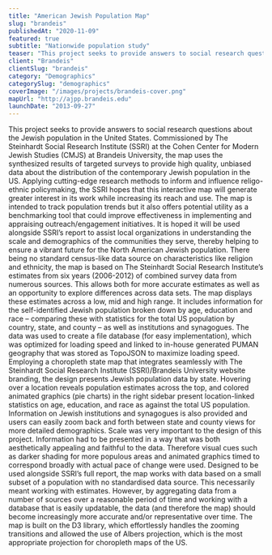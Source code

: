 ```yaml
---
title: "American Jewish Population Map"
slug: "brandeis"
publishedAt: "2020-11-09"
featured: true
subtitle: "Nationwide population study"
teaser: "This project seeks to provide answers to social research questions about the Jewish population in the United States."
client: "Brandeis"
clientSlug: "brandeis"
category: "Demographics"
categorySlug: "demographics"
coverImage: "/images/projects/brandeis-cover.png"
mapUrl: "http://ajpp.brandeis.edu"
launchDate: "2013-09-27"
---
```

This project seeks to provide answers to social research questions about the Jewish population in the United States. Commissioned by The Steinhardt Social Research Institute (SSRI) at the Cohen Center for Modern Jewish Studies (CMJS) at Brandeis University, the map uses the synthesized results of targeted surveys to provide high quality, unbiased data about the distribution of the contemporary Jewish population in the US. Applying cutting-edge research methods to inform and influence religo-ethnic policymaking, the SSRI hopes that this interactive map will generate greater interest in its work while increasing its reach and use. The map is intended to track population trends but it also offers potential utility as a benchmarking tool that could improve effectiveness in implementing and appraising outreach/engagement initiatives. It is hoped it will be used alongside SSRI’s report to assist local organizations in understanding the scale and demographics of the communities they serve, thereby helping to ensure a vibrant future for the North American Jewish population.
There being no standard census-like data source on characteristics like religion and ethnicity, the map is based on The Steinhardt Social Research Institute’s estimates from six years (2006-2012) of combined survey data from numerous sources. This allows both for more accurate estimates as well as an opportunity to explore differences across data sets. The map displays these estimates across a low, mid and high range. It includes information for the self-identified Jewish population broken down by age, education and race – comparing these with statistics for the total US population by country, state, and county – as well as institutions and synagogues. The data was used to create a file database (for easy implementation), which was optimized for loading speed and linked to in-house generated PUMAN geography that was stored as TopoJSON to maximize loading speed.
Employing a choropleth state map that integrates seamlessly with The Steinhardt Social Research Institute (SSRI)/Brandeis University website branding, the design presents Jewish population data by state. Hovering over a location reveals population estimates across the top, and colored animated graphics (pie charts) in the right sidebar present location-linked statistics on age, education, and race as against the total US population. Information on Jewish institutions and synagogues is also provided and users can easily zoom back and forth between state and county views for more detailed demographics. Scale was very important to the design of this project. Information had to be presented in a way that was both aesthetically appealing and faithful to the data. Therefore visual cues such as darker shading for more populous areas and animated graphics timed to correspond broadly with actual pace of change were used.
Designed to be used alongside SSRI’s full report, the map works with data based on a small subset of a population with no standardised data source. This necessarily meant working with estimates. However, by aggregating data from a number of sources over a reasonable period of time and working with a database that is easily updatable, the data (and therefore the map) should become increasingly more accurate and/or representative over time. The map is built on the D3 library, which effortlessly handles the zooming transitions and allowed the use of Albers projection, which is the most appropriate projection for choropleth maps of the US.
